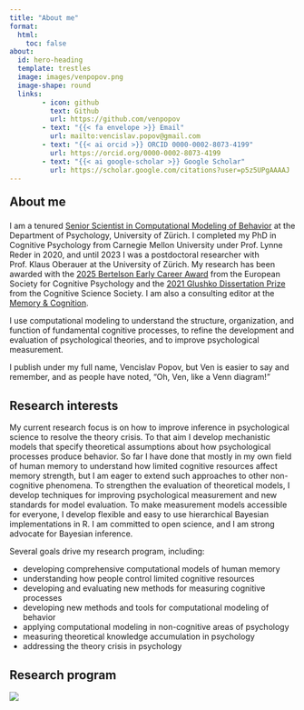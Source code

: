 ---
title: "About me"
format: 
  html:
    toc: false
about:
  id: hero-heading
  template: trestles
  image: images/venpopov.png
  image-shape: round
  links:
        - icon: github
          text: Github
          url: https://github.com/venpopov
        - text: "{{< fa envelope >}} Email"
          url: mailto:vencislav.popov@gmail.com
        - text: "{{< ai orcid >}} ORCID 0000-0002-8073-4199"
          url: https://orcid.org/0000-0002-8073-4199
        - text: "{{< ai google-scholar >}} Google Scholar"
          url: https://scholar.google.com/citations?user=p5z5UPgAAAAJ
---

::: {#hero-heading}
<h2 style="margin-top: 0;">

About me

</h2>

I am a tenured [Senior Scientist in Computational Modeling of Behavior](https://www.psychology.uzh.ch/en/areas/nec/compmod/popov.html) at the Department of Psychology, University of Zürich. I completed my PhD in Cognitive Psychology from Carnegie Mellon University under Prof. Lynne Reder in 2020, and until 2023 I was a postdoctoral researcher with Prof. Klaus Oberauer at the University of Zürich. My research has been awarded with the [2025 Bertelson Early Career Award](https://www.escop.eu/awards-en-funding/past-award-recipients/bertelson-award) from the European Society for Cognitive Psychology and the [2021 Glushko Dissertation Prize](https://cognitivesciencesociety.org/glushko-dissertation-prize/) from the Cognitive Science Society. I am also a consulting editor at the [Memory & Cognition](https://link.springer.com/journal/13421/editors).

I use computational modeling to understand the structure, organization, and function of fundamental cognitive processes, to refine the development and evaluation of psychological theories, and to improve psychological measurement.

I publish under my full name, Vencislav Popov, but Ven is easier to say and remember, and as people have noted, “Oh, Ven, like a Venn diagram!”

## Research interests

My current research focus is on how to improve inference in psychological science to resolve the theory crisis. To that aim I develop mechanistic models that specify theoretical assumptions about how psychological processes produce behavior. So far I have done that mostly in my own field of human memory to understand how limited cognitive resources affect memory strength, but I am eager to extend such approaches to other non-cognitive phenomena. To strengthen the evaluation of theoretical models, I develop techniques for improving psychological measurement and new standards for model evaluation. To make measurement models accessible for everyone, I develop flexible and easy to use hierarchical Bayesian implementations in R. I am committed to open science, and I am strong advocate for Bayesian inference.

Several goals drive my research program, including:

-   developing comprehensive computational models of human memory
-   understanding how people control limited cognitive resources
-   developing and evaluating new methods for measuring cognitive processes
-   developing new methods and tools for computational modeling of behavior
-   applying computational modeling in non-cognitive areas of psychology
-   measuring theoretical knowledge accumulation in psychology
-   addressing the theory crisis in psychology
:::

## Research program

![](images/research_breath.svg){fig-align="center"}
